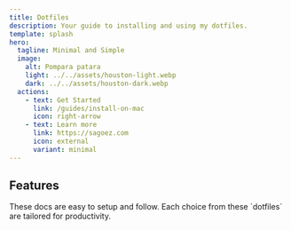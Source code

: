 ```yaml
---
title: Dotfiles
description: Your guide to installing and using my dotfiles.
template: splash
hero:
  tagline: Minimal and Simple
  image:
    alt: Pompara patara
    light: ../../assets/houston-light.webp
    dark: ../../assets/houston-dark.webp
  actions:
    - text: Get Started
      link: /guides/install-on-mac
      icon: right-arrow
    - text: Learn more
      link: https://sagoez.com
      icon: external
      variant: minimal
---
```



## Features

<CardGrid stagger>
	<Card title="Easy to setup" icon="rocket">
		These docs are easy to setup and follow.
	</Card>
	<Card title="Tailored for productivity" icon="pencil">
    Each choice from these `dotfiles` are tailored for productivity.
	</Card>
</CardGrid>
